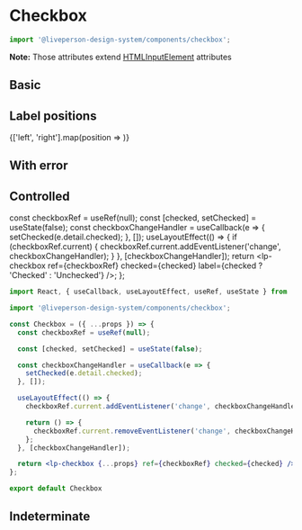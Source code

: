 


<Meta title="Components/Inputs/Checkbox" component={Checkbox} />

# Checkbox

```jsx
import '@liveperson-design-system/components/checkbox';
```

<ArgsTable of={Checkbox} />

**Note:** Those attributes extend [HTMLInputElement](https://www.w3schools.com/tags/tag_input.asp) attributes

## Basic

<Preview>
  <lp-checkbox label="Checkbox" />
</Preview>

<Preview light>
  <lp-checkbox theme="light" label="Checkbox" />
</Preview>

## Label positions

<Preview>
  {['left', 'right'].map(position => <lp-checkbox key={position} labelPosition={position} label={`Label ${position}`} />)}
</Preview>

## With error

<Preview>
  <lp-checkbox label="Checkbox" error />
</Preview>

<Preview light>
  <lp-checkbox theme="light" label="Checkbox" error />
</Preview>

## Controlled

  const checkboxRef = useRef(null);
  const [checked, setChecked] = useState(false);
  const checkboxChangeHandler = useCallback(e => {
    setChecked(e.detail.checked);
  }, []);
  useLayoutEffect(() => {
    if (checkboxRef.current) {
      checkboxRef.current.addEventListener('change', checkboxChangeHandler);
    }
  }, [checkboxChangeHandler]);
  return <lp-checkbox ref={checkboxRef} checked={checked} label={checked ? 'Checked' : 'Unchecked'} />;
};

<Preview withSource={SourceState.NONE}>
  <ControlledCheckbox />
</Preview>

```jsx
import React, { useCallback, useLayoutEffect, useRef, useState } from 'react';

import '@liveperson-design-system/components/checkbox';

const Checkbox = ({ ...props }) => {
  const checkboxRef = useRef(null);

  const [checked, setChecked] = useState(false);

  const checkboxChangeHandler = useCallback(e => {
    setChecked(e.detail.checked);
  }, []);

  useLayoutEffect(() => {
    checkboxRef.current.addEventListener('change', checkboxChangeHandler);

    return () => {
      checkboxRef.current.removeEventListener('change', checkboxChangeHandler);
    };
  }, [checkboxChangeHandler]);

  return <lp-checkbox {...props} ref={checkboxRef} checked={checked} />;
};

export default Checkbox
```

## Indeterminate

<Preview>
  <lp-checkbox label="Checkbox" checked indeterminate />
</Preview>

<Preview light>
  <lp-checkbox theme="light" label="Checkbox" checked indeterminate />
</Preview>

